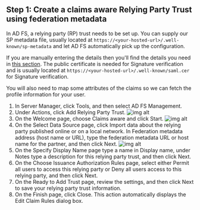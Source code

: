 ## Step 1: Create a claims aware Relying Party Trust using federation metadata

In AD FS, a relying party (RP) trust needs to be set up. You can supply our SP metadata file, usually located at `https://<your-hosted-url>/.well-known/sp-metadata` and let AD FS automatically pick up the configuration.

If you are manually entering the details then you'll find the details you need in [this section](./generic-saml.md). The public certificate is needed for Signature verification and is usually located at `https://<your-hosted-url>/.well-known/saml.cer` for Signature verification.

You will also need to map some attributes of the claims so we can fetch the profile information for your user.

1. In Server Manager, click Tools, and then select AD FS Management.
2. Under Actions, click Add Relying Party Trust.
   ![img alt](https://boxyhq.com/assets/images/addtrust1-b9f0d474a1e3be612b02b88d43d22253.png)
3. On the Welcome page, choose Claims aware and click Start.
   ![img alt](https://boxyhq.com/assets/images/addtrust2-784cb0867865ae14f2e76018ce3bafac.png)
4. On the Select Data Source page, click Import data about the relying party published online or on a local network. In Federation metadata address (host name or URL), type the federation metadata URL or host name for the partner, and then click Next.
   ![img alt](https://boxyhq.com/assets/images/addtrust12-ff3a17b7770a80640ecfb2bb858e05ac.png)
5. On the Specify Display Name page type a name in Display name, under Notes type a description for this relying party trust, and then click Next.
6. On the Choose Issuance Authorization Rules page, select either Permit all users to access this relying party or Deny all users access to this relying party, and then click Next.
7. On the Ready to Add Trust page, review the settings, and then click Next to save your relying party trust information.
8. On the Finish page, click Close. This action automatically displays the Edit Claim Rules dialog box.

<Footer />
